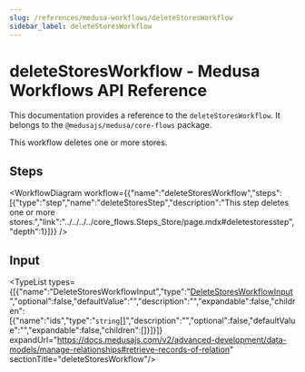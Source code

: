 ```yaml
---
slug: /references/medusa-workflows/deleteStoresWorkflow
sidebar_label: deleteStoresWorkflow
---
```



# deleteStoresWorkflow - Medusa Workflows API Reference

This documentation provides a reference to the `deleteStoresWorkflow`. It belongs to the `@medusajs/medusa/core-flows` package.

This workflow deletes one or more stores.

## Steps

<WorkflowDiagram workflow={{"name":"deleteStoresWorkflow","steps":[{"type":"step","name":"deleteStoresStep","description":"This step deletes one or more stores.","link":"../../../../core_flows.Steps_Store/page.mdx#deletestoresstep","depth":1}]}} />

## Input

<TypeList types={[{"name":"DeleteStoresWorkflowInput","type":"[DeleteStoresWorkflowInput](../../../../types/core_flows.DeleteStoresWorkflowInput/page.mdx)","optional":false,"defaultValue":"","description":"","expandable":false,"children":[{"name":"ids","type":"`string`[]","description":"","optional":false,"defaultValue":"","expandable":false,"children":[]}]}]} expandUrl="https://docs.medusajs.com/v2/advanced-development/data-models/manage-relationships#retrieve-records-of-relation" sectionTitle="deleteStoresWorkflow"/>

